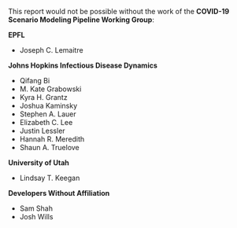 
This report would not be possible without the  work of the **COVID-19 Scenario Modeling Pipeline
Working Group**:

**EPFL**

* Joseph C. Lemaitre

**Johns Hopkins Infectious Disease Dynamics**

* Qifang Bi
* M. Kate Grabowski
* Kyra H. Grantz
* Joshua Kaminsky
* Stephen A. Lauer
* Elizabeth C. Lee
* Justin Lessler
* Hannah R. Meredith
* Shaun A. Truelove

**University of Utah**

* Lindsay T. Keegan

**Developers Without Affiliation**

* Sam Shah
* Josh Wills
